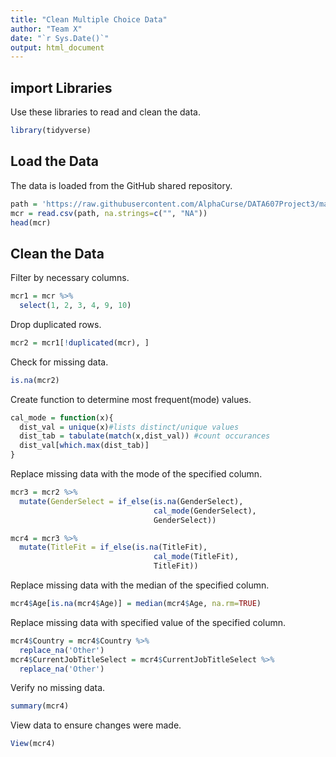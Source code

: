 ---
title: "Clean Multiple Choice Data"
author: "Team X"
date: "`r Sys.Date()`"
output: html_document
---
## import Libraries
Use these libraries to read and clean the data.
```{r}
library(tidyverse)
```

## Load the Data
The data is loaded from the GitHub shared repository.
```{r}
path = 'https://raw.githubusercontent.com/AlphaCurse/DATA607Project3/main/multipleChoiceResponses.csv'
mcr = read.csv(path, na.strings=c("", "NA"))
head(mcr)
```

## Clean the Data
Filter by necessary columns. 
```{r}
mcr1 = mcr %>%
  select(1, 2, 3, 4, 9, 10)
```

Drop duplicated rows.
```{r}
mcr2 = mcr1[!duplicated(mcr), ]
```

Check for missing data.
```{r}
is.na(mcr2)
```
Create function to determine most frequent(mode) values.
```{r}
cal_mode = function(x){
  dist_val = unique(x)#lists distinct/unique values
  dist_tab = tabulate(match(x,dist_val)) #count occurances
  dist_val[which.max(dist_tab)]
}
```

Replace missing data with the mode of the specified column.
```{r}
mcr3 = mcr2 %>%
  mutate(GenderSelect = if_else(is.na(GenderSelect),
                                cal_mode(GenderSelect),
                                GenderSelect))
```

```{r}
mcr4 = mcr3 %>%
  mutate(TitleFit = if_else(is.na(TitleFit),
                                cal_mode(TitleFit),
                                TitleFit))
```

Replace missing data with the median of the specified column.
```{r}
mcr4$Age[is.na(mcr4$Age)] = median(mcr4$Age, na.rm=TRUE)
```

Replace missing data with specified value of the specified column.
```{r}
mcr4$Country = mcr4$Country %>%
  replace_na('Other')
mcr4$CurrentJobTitleSelect = mcr4$CurrentJobTitleSelect %>%
  replace_na('Other')
```

Verify no missing data.
```{r}
summary(mcr4)
```

View data to ensure changes were made.
```{r}
View(mcr4)
```